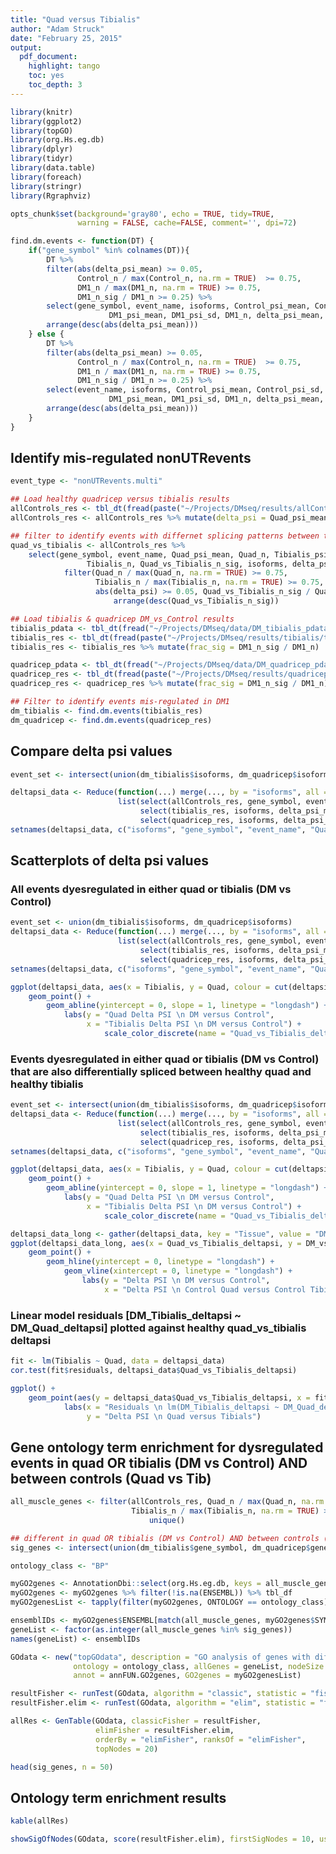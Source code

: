 ```yaml
---
title: "Quad versus Tibialis"
author: "Adam Struck"
date: "February 25, 2015"
output:
  pdf_document:
    highlight: tango
    toc: yes
    toc_depth: 3
---
```


```r
library(knitr)
library(ggplot2)
library(topGO)
library(org.Hs.eg.db)
library(dplyr)
library(tidyr)
library(data.table)
library(foreach)
library(stringr)
library(Rgraphviz)

opts_chunk$set(background='gray80', echo = TRUE, tidy=TRUE, 
               warning = FALSE, cache=FALSE, comment='', dpi=72)
```

```r
find.dm.events <- function(DT) {
    if("gene_symbol" %in% colnames(DT)){
        DT %>%
        filter(abs(delta_psi_mean) >= 0.05,
               Control_n / max(Control_n, na.rm = TRUE)  >= 0.75,
               DM1_n / max(DM1_n, na.rm = TRUE) >= 0.75,
               DM1_n_sig / DM1_n >= 0.25) %>%
        select(gene_symbol, event_name, isoforms, Control_psi_mean, Control_psi_sd, Control_n,
                      DM1_psi_mean, DM1_psi_sd, DM1_n, delta_psi_mean, DM1_n_sig) %>%
        arrange(desc(abs(delta_psi_mean)))
    } else {
        DT %>%
        filter(abs(delta_psi_mean) >= 0.05,
               Control_n / max(Control_n, na.rm = TRUE)  >= 0.75,
               DM1_n / max(DM1_n, na.rm = TRUE) >= 0.75,
               DM1_n_sig / DM1_n >= 0.25) %>%
        select(event_name, isoforms, Control_psi_mean, Control_psi_sd, Control_n,
                      DM1_psi_mean, DM1_psi_sd, DM1_n, delta_psi_mean, DM1_n_sig) %>%
        arrange(desc(abs(delta_psi_mean)))
    }
}
```

## Identify mis-regulated nonUTRevents
```r
event_type <- "nonUTRevents.multi"

## Load healthy quadricep versus tibialis results
allControls_res <- tbl_dt(fread(paste("~/Projects/DMseq/results/allControls/allControls", event_type, "results.txt", sep = "_")))
allControls_res <- allControls_res %>% mutate(delta_psi = Quad_psi_mean - Tibialis_psi_mean)

## filter to identify events with differnet splicing patterns between the tissues
quad_vs_tibialis <- allControls_res %>%
    select(gene_symbol, event_name, Quad_psi_mean, Quad_n, Tibialis_psi_mean, 
    			 Tibialis_n, Quad_vs_Tibialis_n_sig, isoforms, delta_psi) %>%
            filter(Quad_n / max(Quad_n, na.rm = TRUE) >= 0.75,
                   Tibialis_n / max(Tibialis_n, na.rm = TRUE) >= 0.75,
                   abs(delta_psi) >= 0.05, Quad_vs_Tibialis_n_sig / Quad_n >= 0.25) %>%
                       arrange(desc(Quad_vs_Tibialis_n_sig))

## Load tibialis & quadricep DM_vs_Control results
tibialis_pdata <- tbl_dt(fread("~/Projects/DMseq/data/DM_tibialis_pdata.txt"))
tibialis_res <- tbl_dt(fread(paste("~/Projects/DMseq/results/tibialis/tibialis", event_type, "results.txt", sep = "_")))
tibialis_res <- tibialis_res %>% mutate(frac_sig = DM1_n_sig / DM1_n)

quadricep_pdata <- tbl_dt(fread("~/Projects/DMseq/data/DM_quadricep_pdata.txt"))
quadricep_res <- tbl_dt(fread(paste("~/Projects/DMseq/results/quadricep/quadricep", event_type, "results.txt", sep = "_")))
quadricep_res <- quadricep_res %>% mutate(frac_sig = DM1_n_sig / DM1_n)

## Filter to identify events mis-regulated in DM1
dm_tibialis <- find.dm.events(tibialis_res)
dm_quadricep <- find.dm.events(quadricep_res)
```

## Compare delta psi values
```r
event_set <- intersect(union(dm_tibialis$isoforms, dm_quadricep$isoforms), quad_vs_tibialis$isoforms)

deltapsi_data <- Reduce(function(...) merge(..., by = "isoforms", all = TRUE),
                        list(select(allControls_res, gene_symbol, event_name, isoforms, delta_psi) %>% filter(isoforms %in% event_set),
                             select(tibialis_res, isoforms, delta_psi_mean) %>% filter(isoforms %in% event_set),
                             select(quadricep_res, isoforms, delta_psi_mean) %>% filter(isoforms %in% event_set)))
setnames(deltapsi_data, c("isoforms", "gene_symbol", "event_name", "Quad_vs_Tibialis_deltapsi", "Tibialis", "Quad"))
```

## Scatterplots of delta psi values
### All events dyesregulated in either quad or tibialis (DM vs Control)

```r
event_set <- union(dm_tibialis$isoforms, dm_quadricep$isoforms)
deltapsi_data <- Reduce(function(...) merge(..., by = "isoforms", all = TRUE),
                        list(select(allControls_res, gene_symbol, event_name, isoforms, delta_psi) %>% filter(isoforms %in% event_set),
                             select(tibialis_res, isoforms, delta_psi_mean) %>% filter(isoforms %in% event_set),
                             select(quadricep_res, isoforms, delta_psi_mean) %>% filter(isoforms %in% event_set)))
setnames(deltapsi_data, c("isoforms", "gene_symbol", "event_name", "Quad_vs_Tibialis_deltapsi", "Tibialis", "Quad"))

ggplot(deltapsi_data, aes(x = Tibialis, y = Quad, colour = cut(deltapsi_data$Quad_vs_Tibialis_deltapsi, seq(-1,1, 0.1)))) +
    geom_point() +
        geom_abline(yintercept = 0, slope = 1, linetype = "longdash") +
            labs(y = "Quad Delta PSI \n DM versus Control",
                 x = "Tibialis Delta PSI \n DM versus Control") +
                     scale_color_discrete(name = "Quad_vs_Tibialis_deltapsi")
```

### Events dyesregulated in either quad or tibialis (DM vs Control) that are also differentially spliced between healthy quad and healthy tibialis

```r
event_set <- intersect(union(dm_tibialis$isoforms, dm_quadricep$isoforms), quad_vs_tibialis$isoforms)
deltapsi_data <- Reduce(function(...) merge(..., by = "isoforms", all = TRUE),
                        list(select(allControls_res, gene_symbol, event_name, isoforms, delta_psi) %>% filter(isoforms %in% event_set),
                             select(tibialis_res, isoforms, delta_psi_mean) %>% filter(isoforms %in% event_set),
                             select(quadricep_res, isoforms, delta_psi_mean) %>% filter(isoforms %in% event_set)))
setnames(deltapsi_data, c("isoforms", "gene_symbol", "event_name", "Quad_vs_Tibialis_deltapsi", "Tibialis", "Quad"))

ggplot(deltapsi_data, aes(x = Tibialis, y = Quad, colour = cut(deltapsi_data$Quad_vs_Tibialis_deltapsi, seq(-1,1, 0.1)))) +
    geom_point() +
        geom_abline(yintercept = 0, slope = 1, linetype = "longdash") +
            labs(y = "Quad Delta PSI \n DM versus Control",
                 x = "Tibialis Delta PSI \n DM versus Control") +
                     scale_color_discrete(name = "Quad_vs_Tibialis_deltapsi")

deltapsi_data_long <- gather(deltapsi_data, key = "Tissue", value = "DM_vs_Control_deltapsi", 5:6)
ggplot(deltapsi_data_long, aes(x = Quad_vs_Tibialis_deltapsi, y = DM_vs_Control_deltapsi, colour = Tissue)) +
    geom_point() +
        geom_hline(yintercept = 0, linetype = "longdash") +
            geom_vline(xintercept = 0, linetype = "longdash") +
                labs(y = "Delta PSI \n DM versus Control",
                     x = "Delta PSI \n Control Quad versus Control Tibialis")
```

### Linear model residuals [DM_Tibialis_deltapsi ~ DM_Quad_deltapsi] plotted against healthy quad_vs_tibialis deltapsi

```r
fit <- lm(Tibialis ~ Quad, data = deltapsi_data)
cor.test(fit$residuals, deltapsi_data$Quad_vs_Tibialis_deltapsi)

ggplot() +
    geom_point(aes(y = deltapsi_data$Quad_vs_Tibialis_deltapsi, x = fit$residuals)) +
            labs(x = "Residuals \n lm(DM_Tibialis_deltapsi ~ DM_Quad_deltapsi)",
                 y = "Delta PSI \n Quad versus Tibials")
```

## Gene ontology term enrichment for dysregulated events in quad OR tibialis (DM vs Control) AND between controls (Quad vs Tib)
```r
all_muscle_genes <- filter(allControls_res, Quad_n / max(Quad_n, na.rm = TRUE) >= 0.75,                                                                                                                                                        
                           Tibialis_n / max(Tibialis_n, na.rm = TRUE) >= 0.75)$gene_symbol %>%                                                                                                                                                 
                               unique() 

## different in quad OR tibialis (DM vs Control) AND between controls (Quad vs Tib)
sig_genes <- intersect(union(dm_tibialis$gene_symbol, dm_quadricep$gene_symbol), quad_vs_tibialis$gene_symbol)

ontology_class <- "BP"

myGO2genes <- AnnotationDbi::select(org.Hs.eg.db, keys = all_muscle_genes, columns=c("ENSEMBL", "GO"), keytype="SYMBOL")
myGO2genes <- myGO2genes %>% filter(!is.na(ENSEMBL)) %>% tbl_df
myGO2genesList <- tapply(filter(myGO2genes, ONTOLOGY == ontology_class)$ENSEMBL, filter(myGO2genes, ONTOLOGY == ontology_class)$GO, FUN = c)

ensemblIDs <- myGO2genes$ENSEMBL[match(all_muscle_genes, myGO2genes$SYMBOL)]
geneList <- factor(as.integer(all_muscle_genes %in% sig_genes))
names(geneList) <- ensemblIDs

GOdata <- new("topGOdata", description = "GO analysis of genes with differential splicing",
              ontology = ontology_class, allGenes = geneList, nodeSize = 5,
              annot = annFUN.GO2genes, GO2genes = myGO2genesList)

resultFisher <- runTest(GOdata, algorithm = "classic", statistic = "fisher")
resultFisher.elim <- runTest(GOdata, algorithm = "elim", statistic = "fisher")

allRes <- GenTable(GOdata, classicFisher = resultFisher,
                   elimFisher = resultFisher.elim,
                   orderBy = "elimFisher", ranksOf = "elimFisher",
                   topNodes = 20)
```

```r
head(sig_genes, n = 50)
```

## Ontology term enrichment results
```r
kable(allRes)

showSigOfNodes(GOdata, score(resultFisher.elim), firstSigNodes = 10, useInfo = "all")
```

